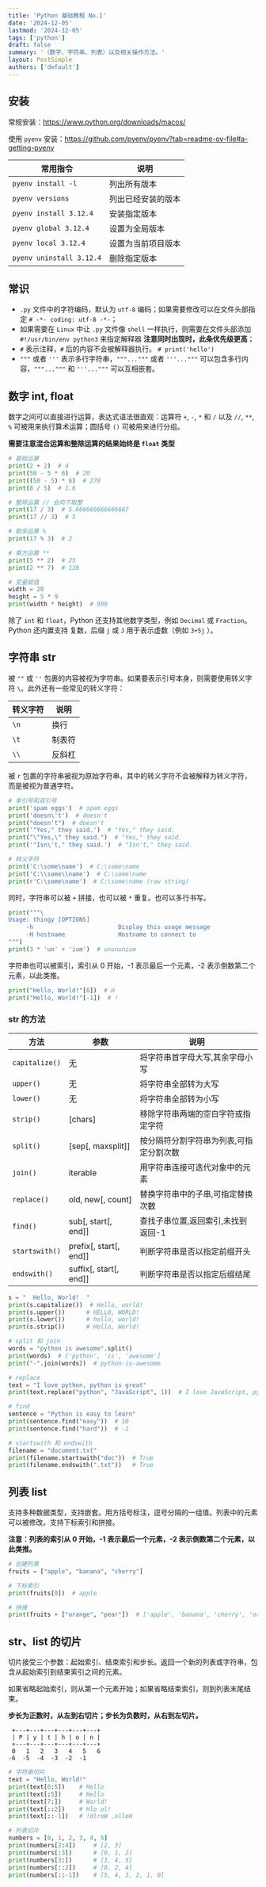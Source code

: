 ```yaml
---
title: 'Python 基础教程 No.1'
date: '2024-12-05'
lastmod: '2024-12-05'
tags: ['python']
draft: false
summary: '（数字、字符串、列表）以及相关操作方法。'
layout: PostSimple
authors: ['default']
---
```


<TOCInline toc={props.toc} exclude="Introduction" />

## 安装

常规安装：https://www.python.org/downloads/macos/

使用 `pyenv` 安装：https://github.com/pyenv/pyenv?tab=readme-ov-file#a-getting-pyenv

| 常用指令 | 说明 |
| --- | --- |
| `pyenv install -l` | 列出所有版本 |
| `pyenv versions` | 列出已经安装的版本 |
| `pyenv install 3.12.4` | 安装指定版本 |
| `pyenv global 3.12.4` | 设置为全局版本 |
| `pyenv local 3.12.4` | 设置为当前项目版本 |
| `pyenv uninstall 3.12.4` | 删除指定版本 |


## 常识

- `.py` 文件中的字符编码，默认为 `utf-8` 编码；如果需要修改可以在文件头部指定 `# -*- coding: utf-8 -*-`；
- 如果需要在 `Linux` 中让 `.py` 文件像 `shell` 一样执行，则需要在文件头部添加 `#!/usr/bin/env python3` 来指定解释器 **注意同时出现时，此条优先级更高**；
- `#` 表示注释，`#` 后的内容不会被解释器执行。 `# print('hello')`
- `"""` 或者 `'''` 表示多行字符串，`"""..."""` 或者 `'''..."""` 可以包含多行内容，`"""..."""` 和 `'''..."""` 可以互相嵌套。

## 数字 int, float

数字之间可以直接进行运算，表达式语法很直观：运算符 `+`, `-`, `*` 和 `/` 以及 `//`, `**`, `%` 可被用来执行算术运算；圆括号 `()` 可被用来进行分组。

**需要注意混合运算和整除运算的结果始终是 `float` 类型**

```python
# 基础运算
print(2 + 2)  # 4
print(50 - 5 * 6)  # 20
print((50 - 5) * 6)  # 270
print(8 / 5)  # 1.6

# 整除运算 // 会向下取整
print(17 / 3)  # 5.666666666666667
print(17 // 3)  # 5

# 取余运算 %
print(17 % 3)  # 2

# 乘方运算 **
print(5 ** 2)  # 25
print(2 ** 7)  # 128

# 变量赋值
width = 20
height = 5 * 9
print(width * height)  # 900
```

除了 `int` 和 `float`，Python 还支持其他数字类型，例如 `Decimal` 或 `Fraction`。Python 还内置支持 复数，后缀 `j` 或 `J` 用于表示虚数（例如 `3+5j` ）。

## 字符串 str

被 `""` 或 `''` 包裹的内容被视为字符串。如果要表示引号本身，则需要使用转义字符 `\`。此外还有一些常见的转义字符：

| 转义字符 | 说明 |
| --- | --- |
| `\n` | 换行 |
| `\t` | 制表符 |
| `\\` | 反斜杠 |

被 `r` 包裹的字符串被视为原始字符串，其中的转义字符不会被解释为转义字符，而是被视为普通字符。

```python
# 单引号和双引号
print('spam eggs')  # spam eggs
print('doesn\'t')  # doesn't
print("doesn't")  # doesn't
print('"Yes," they said.')  # "Yes," they said.
print("\"Yes,\" they said.")  # "Yes," they said.
print('"Isn\'t," they said.')  # "Isn't," they said.

# 转义字符
print('C:\some\name')  # C:\some\name
print('C:\\some\\name')  # C:\some\name
print(r'C:\some\name')  # C:\some\name (raw string)
```

同时，字符串可以被 `+` 拼接，也可以被 `*` 重复。也可以多行书写。

```python
print("""\
Usage: thingy [OPTIONS]
     -h                        Display this usage message
     -H hostname               Hostname to connect to
""")
print(3 * 'un' + 'ium')  # unununium
```

字符串也可以被索引，索引从 0 开始，-1 表示最后一个元素，-2 表示倒数第二个元素，以此类推。

```python
print("Hello, World!"[0])  # H
print("Hello, World!"[-1])  # !
```

### str 的方法

| 方法 | 参数 | 说明 |
| --- | --- | --- |
| `capitalize()` | 无 | 将字符串首字母大写,其余字母小写 |
| `upper()` | 无 | 将字符串全部转为大写 |
| `lower()` | 无 | 将字符串全部转为小写 |
| `strip()` | [chars] | 移除字符串两端的空白字符或指定字符 |
| `split()` | [sep[, maxsplit]] | 按分隔符分割字符串为列表,可指定分割次数 |
| `join()` | iterable | 用字符串连接可迭代对象中的元素 |
| `replace()` | old, new[, count] | 替换字符串中的子串,可指定替换次数 |
| `find()` | sub[, start[, end]] | 查找子串位置,返回索引,未找到返回-1 |
| `startswith()` | prefix[, start[, end]] | 判断字符串是否以指定前缀开头 |
| `endswith()` | suffix[, start[, end]] | 判断字符串是否以指定后缀结尾 |

```python
s = "  Hello, World!  "
print(s.capitalize())  # Hello, world!
print(s.upper())      # HELLO, WORLD!
print(s.lower())      # hello, world!
print(s.strip())      # Hello, World!

# split 和 join
words = "python is awesome".split()  
print(words)  # ['python', 'is', 'awesome']
print("-".join(words))  # python-is-awesome

# replace
text = "I love python, python is great"
print(text.replace("python", "JavaScript", 1))  # I love JavaScript, python is great

# find
sentence = "Python is easy to learn"
print(sentence.find("easy"))  # 10
print(sentence.find("hard"))  # -1

# startswith 和 endswith
filename = "document.txt"
print(filename.startswith("doc"))  # True
print(filename.endswith(".txt"))   # True
```

## 列表 list

支持多种数据类型，支持嵌套。用方括号标注，逗号分隔的一组值。列表中的元素可以被修改。支持下标索引和拼接。

**注意：列表的索引从 0 开始，-1 表示最后一个元素，-2 表示倒数第二个元素，以此类推。**

```python
# 创建列表
fruits = ["apple", "banana", "cherry"]

# 下标索引
print(fruits[0])  # apple

# 拼接
print(fruits + ["orange", "pear"])  # ['apple', 'banana', 'cherry', 'orange', 'pear']
```

## str、list 的切片

切片接受三个参数：起始索引、结束索引和步长。返回一个新的列表或字符串，包含从起始索引到结束索引之间的元素。

如果省略起始索引，则从第一个元素开始；如果省略结束索引，则到列表末尾结束。

**步长为正数时，从左到右切片；步长为负数时，从右到左切片。**

```
 +---+---+---+---+---+---+
 | P | y | t | h | o | n |
 +---+---+---+---+---+---+
 0   1   2   3   4   5   6
-6  -5  -4  -3  -2  -1
```

```python
# 字符串切片
text = "Hello, World!"
print(text[0:5])    # Hello
print(text[:5])     # Hello
print(text[7:])     # World!
print(text[::2])    # Hlo ol!
print(text[::-1])   # !dlroW ,olleH

# 列表切片 
numbers = [0, 1, 2, 3, 4, 5]
print(numbers[2:4])     # [2, 3]
print(numbers[:3])      # [0, 1, 2]
print(numbers[3:])      # [3, 4, 5]
print(numbers[::2])     # [0, 2, 4]
print(numbers[::-1])    # [5, 4, 3, 2, 1, 0]
```
